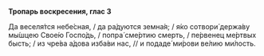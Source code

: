 **Тропарь воскресения, глас 3**

Да веселя́тся небе́сная, / да ра́дуются земна́я; / я́ко сотвори́ держа́ву мы́шцею Свое́ю Госпо́дь, / попра́ сме́ртию смерть, / пе́рвенец ме́ртвых бысть; / из чре́ва а́дова изба́ви нас, // и подаде́ ми́рови ве́лию ми́лость.
